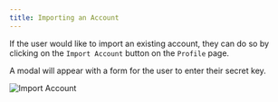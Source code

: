 ```yaml
---
title: Importing an Account
---
```


If the user would like to import an existing account, they can do so by
clicking on the `Import Account` button on the `Profile` page.

A modal will appear with a form for the user to enter their secret key.

<div style={{textAlign: 'center'}}>

![Import Account](/contents/import-account-xrpl.png)

</div>
